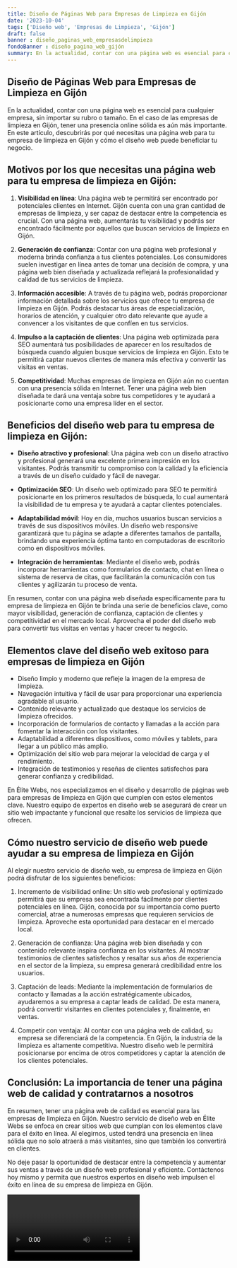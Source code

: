```yaml
---
title: Diseño de Páginas Web para Empresas de Limpieza en Gijón
date: '2023-10-04'
tags: ['Diseño web', 'Empresas de Limpieza', 'Gijón']
draft: false
banner : diseño_paginas_web_empresasdelimpieza
fondoBanner : diseño_pagina_web_gijón
summary: En la actualidad, contar con una página web es esencial para cualquier empresa, sin importar su rubro o tamaño. En el caso de las empresas de limpieza en Gijón, tener una presencia online sólida es aún más importante. En este artículo, descubrirás por qué necesitas una página web para tu empresa de limpieza en Gijón y cómo el diseño web puede beneficiar tu negocio.
---
```


## Diseño de Páginas Web para Empresas de Limpieza en Gijón

En la actualidad, contar con una página web es esencial para cualquier empresa, sin importar su rubro o tamaño. En el caso de las empresas de limpieza en Gijón, tener una presencia online sólida es aún más importante. En este artículo, descubrirás por qué necesitas una página web para tu empresa de limpieza en Gijón y cómo el diseño web puede beneficiar tu negocio.

## Motivos por los que necesitas una página web para tu empresa de limpieza en Gijón:

1. **Visibilidad en línea**: Una página web te permitirá ser encontrado por potenciales clientes en Internet. Gijón cuenta con una gran cantidad de empresas de limpieza, y ser capaz de destacar entre la competencia es crucial. Con una página web, aumentarás tu visibilidad y podrás ser encontrado fácilmente por aquellos que buscan servicios de limpieza en Gijón.

2. **Generación de confianza**: Contar con una página web profesional y moderna brinda confianza a tus clientes potenciales. Los consumidores suelen investigar en línea antes de tomar una decisión de compra, y una página web bien diseñada y actualizada reflejará la profesionalidad y calidad de tus servicios de limpieza.

3. **Información accesible**: A través de tu página web, podrás proporcionar información detallada sobre los servicios que ofrece tu empresa de limpieza en Gijón. Podrás destacar tus áreas de especialización, horarios de atención, y cualquier otro dato relevante que ayude a convencer a los visitantes de que confíen en tus servicios.

4. **Impulso a la captación de clientes**: Una página web optimizada para SEO aumentará tus posibilidades de aparecer en los resultados de búsqueda cuando alguien busque servicios de limpieza en Gijón. Esto te permitirá captar nuevos clientes de manera más efectiva y convertir las visitas en ventas.

5. **Competitividad**: Muchas empresas de limpieza en Gijón aún no cuentan con una presencia sólida en Internet. Tener una página web bien diseñada te dará una ventaja sobre tus competidores y te ayudará a posicionarte como una empresa líder en el sector.

## Beneficios del diseño web para tu empresa de limpieza en Gijón:

- **Diseño atractivo y profesional**: Una página web con un diseño atractivo y profesional generará una excelente primera impresión en los visitantes. Podrás transmitir tu compromiso con la calidad y la eficiencia a través de un diseño cuidado y fácil de navegar.

- **Optimización SEO**: Un diseño web optimizado para SEO te permitirá posicionarte en los primeros resultados de búsqueda, lo cual aumentará la visibilidad de tu empresa y te ayudará a captar clientes potenciales.

- **Adaptabilidad móvil**: Hoy en día, muchos usuarios buscan servicios a través de sus dispositivos móviles. Un diseño web responsive garantizará que tu página se adapte a diferentes tamaños de pantalla, brindando una experiencia óptima tanto en computadoras de escritorio como en dispositivos móviles.

- **Integración de herramientas**: Mediante el diseño web, podrás incorporar herramientas como formularios de contacto, chat en línea o sistema de reserva de citas, que facilitarán la comunicación con tus clientes y agilizarán tu proceso de venta.

En resumen, contar con una página web diseñada específicamente para tu empresa de limpieza en Gijón te brinda una serie de beneficios clave, como mayor visibilidad, generación de confianza, captación de clientes y competitividad en el mercado local. Aprovecha el poder del diseño web para convertir tus visitas en ventas y hacer crecer tu negocio.

<GifSeo />

<Cta />

## Elementos clave del diseño web exitoso para empresas de limpieza en Gijón

- Diseño limpio y moderno que refleje la imagen de la empresa de limpieza.
- Navegación intuitiva y fácil de usar para proporcionar una experiencia agradable al usuario.
- Contenido relevante y actualizado que destaque los servicios de limpieza ofrecidos.
- Incorporación de formularios de contacto y llamadas a la acción para fomentar la interacción con los visitantes.
- Adaptabilidad a diferentes dispositivos, como móviles y tablets, para llegar a un público más amplio.
- Optimización del sitio web para mejorar la velocidad de carga y el rendimiento.
- Integración de testimonios y reseñas de clientes satisfechos para generar confianza y credibilidad.

En Élite Webs, nos especializamos en el diseño y desarrollo de páginas web para empresas de limpieza en Gijón que cumplen con estos elementos clave. Nuestro equipo de expertos en diseño web se asegurará de crear un sitio web impactante y funcional que resalte los servicios de limpieza que ofrecen. 

## Cómo nuestro servicio de diseño web puede ayudar a su empresa de limpieza en Gijón

Al elegir nuestro servicio de diseño web, su empresa de limpieza en Gijón podrá disfrutar de los siguientes beneficios:

1. Incremento de visibilidad online: Un sitio web profesional y optimizado permitirá que su empresa sea encontrada fácilmente por clientes potenciales en línea. Gijón, conocida por su importancia como puerto comercial, atrae a numerosas empresas que requieren servicios de limpieza. Aproveche esta oportunidad para destacar en el mercado local.

2. Generación de confianza: Una página web bien diseñada y con contenido relevante inspira confianza en los visitantes. Al mostrar testimonios de clientes satisfechos y resaltar sus años de experiencia en el sector de la limpieza, su empresa generará credibilidad entre los usuarios.

3. Captación de leads: Mediante la implementación de formularios de contacto y llamadas a la acción estratégicamente ubicados, ayudaremos a su empresa a captar leads de calidad. De esta manera, podrá convertir visitantes en clientes potenciales y, finalmente, en ventas.

4. Competir con ventaja: Al contar con una página web de calidad, su empresa se diferenciará de la competencia. En Gijón, la industria de la limpieza es altamente competitiva. Nuestro diseño web le permitirá posicionarse por encima de otros competidores y captar la atención de los clientes potenciales.

## Conclusión: La importancia de tener una página web de calidad y contratarnos a nosotros

En resumen, tener una página web de calidad es esencial para las empresas de limpieza en Gijón. Nuestro servicio de diseño web en Élite Webs se enfoca en crear sitios web que cumplan con los elementos clave para el éxito en línea. Al elegirnos, usted tendrá una presencia en línea sólida que no solo atraerá a más visitantes, sino que también los convertirá en clientes.

No deje pasar la oportunidad de destacar entre la competencia y aumentar sus ventas a través de un diseño web profesional y eficiente. Contáctenos hoy mismo y permita que nuestros expertos en diseño web impulsen el éxito en línea de su empresa de limpieza en Gijón.

<Video />

<CtaBot job='Empresas de Limpieza' city='Gijón'/>

<Gmaps query='Gijón+españa+maps' />